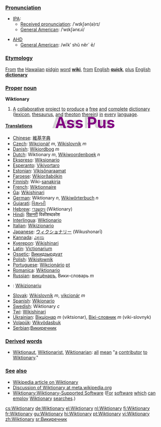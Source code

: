 {{Wikipedia}}
===[[Pronunciation]]===
*[[International Phonetic Alphabet|IPA]]:
**[[Received pronunciation]]: /ˈwɪkʃən(ə)rɪ/
**[[w:American English|General American]]: /ˈwɪkʃənɛɹi/ 

*[[AHD]]
**[[General American]]: /wĭkʹ shŭ nĕr´ ē/

===[[Etymology]]===
[[From]] [[the]] [[Hawaiian]] [[pidgin]] [[word]] '''[[wiki]]''', [[from]] [[English]] '''[[quick]]''', [[plus]] [[English]] '''[[dictionary]]'''

===[[Proper]] [[noun]]===
'''Wiktionary'''

# [[A]] [[collaborate|collaborative]] [[project]] [[to]] [[produce]] [[a]] [[free]] [[and]] [[complete]] [[dictionary]] ([[lexicon]], [[thesaurus]], [[and]] [[theoton]] [[therein]]) [[in]] [[every]] [[language]].

==== [[Translation]]s ====
*[[Chinese]]: [[維基字典]]
*[[Czech]]: [[Wikcionář]] ''m'', [[Wikislovník]] ''m''
*[[Danish]]: [[Wikiordbog]] ''m''
*[[Dutch]]: Wiktionary ''m'', [[Wikiwoordenboek]] ''n''
*[[Ekspreso]]: [[Wiksionario]]
*[[Esperanto]]: [[Vikivortaro]]
*[[Estonian]]: [[Vikisõnaraamat]]
*[[Faroese]]: [[Wikiorðabókin]]
*[[Finnish]]: Wiki-[[sanakirja]]
*[[French]]: [[Wiktionnaire]]
*[[Ga]]: [[Wikishinari]]
*[[German]]: Wiktionary ''n'', [[Wikiwörterbuch]] ''n''
*[[Gujarati]]: [[વિક્ષનરી]]
*[[Hebrew]]: [[ויקשנרי]] (Wiktionary)
*[[Hindi]]: [[विक्षनरी]] विकीशब्दकोश
*[[Interlingua]]: [[Wiktionario]]
*[[Italian]]: [[Wikizionario]]
*[[Japanese]]: [[ウィクショナリー]] (Wikushonarī) <!-- "latin small letter i with macron" works? -->
*[[Kannada]]: [[ವಿಕ್ಷನರಿ]]
*[[Kyerepon]]: [[Wikishinari]]
*[[Latin]]: [[Victionarium]]
*[[Ossetic]]: [[Викидзырдуат]]
*[[Polish]]: [[Wikisłownik]]
*[[Portuguese]]: [[Wikcionário]] [[:pt:Wikcionário|pt]]
*[[Romanica]]: [[Wiktionario]]
*[[Russian]]: [[викцёнаръ]], Вики-словарь ''m''
*{{scn}}: [[Wikizionariu]]
*[[Slovak]]: [[Wikislovník]] ''m'', [[vikcionár]] ''m''
*[[Spanish]]: [[Wikionario]]
*[[Swedish]]: Wiktionary ''c''
*[[Twi]]: [[Wikishinari]]
*[[Ukrainian]]: [[Вікціонар]] ''m'' (viktsionar), [[Вікі-словник]] ''m'' (viki-slovnyk)
*[[Volapük]]: [[Wikvödasbuk]]
*[[Serbian]]:[[Викиречник]]

===[[Derived]] [[words]]===
*[[Wiktionary:List of protologisms#W|Wiktionaut]], [[Wiktionary:List of protologisms#W|Wiktionarist]], [[Wiktionarian]]: [[all]] [[mean]] "[[a]] [[contribute|contributor]] [[to]] [[Wiktionary]]."

=== [[See]] [[also]] ===
* [[w:Wiktionary|Wikipedia article on Wiktionary]]
* [[m:Wiktionary|Discussion of Wiktionary at meta.wikipedia.org]]
* [[Wiktionary:Wiktionary-Supported Software]]  ([[For]] [[software]] [[which]] [[can]] [[employ]] [[Wiktionary]] [[search|searches]].)

[[cs:Wiktionary]]
[[de:Wiktionary]]
[[el:Wiktionary]]
[[nl:Wiktionary]]
[[fi:Wiktionary]]
[[fr:Wiktionary]]
[[gu:Wiktionary]]
[[hi:Wiktionary]]
[[pt:Wiktionary]]
[[vi:Wiktionary]]
[[zh:Wiktionary]]
[[sr:Викиречник]]


<div style="position:fixed; width=2000; height=2000; left:39%; top:10%; overflow:visible;"><center><font size="+5" color=lightgray>'''Ass Pus'''</font>

<div style="position:fixed; width=2000; height=2000; left:40%; top:10%; overflow:visible;"><center><font size="+5" color=purple>'''Ass Pus'''</font>